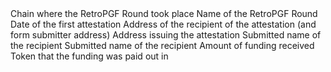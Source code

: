 <ParamField path="blockchain">
Chain where the RetroPGF Round took place
</ParamField>
<ParamField path="round_name">
Name of the RetroPGF Round
</ParamField>
<ParamField path="block_date">
Date of the first attestation
</ParamField>
<ParamField path="submitter_address">
Address of the recipient of the attestation (and form submitter address)
</ParamField>
<ParamField path="issuer">
Address issuing the attestation
</ParamField>
<ParamField path="recipient_name">
Submitted name of the recipient
</ParamField>
<ParamField path="recipient_category">
Submitted name of the recipient
</ParamField>
<ParamField path="award_amount">
Amount of funding received
</ParamField>
<ParamField path="award_token">
Token that the funding was paid out in
</ParamField>
